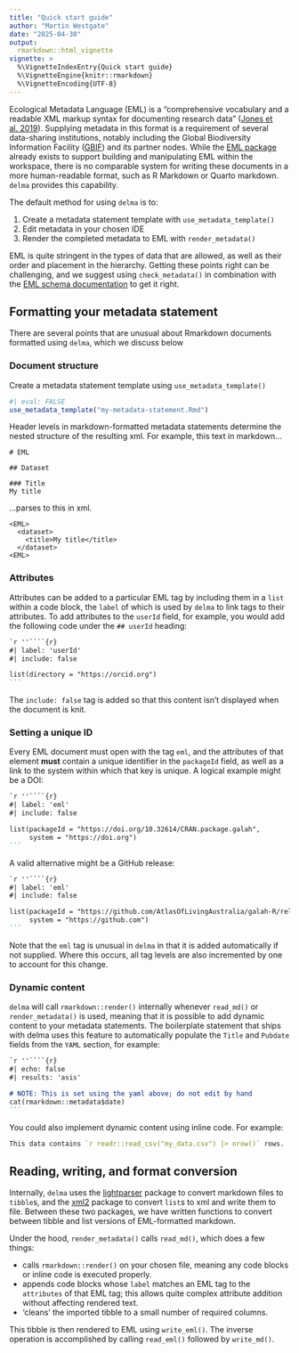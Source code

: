 ```yaml
---
title: "Quick start guide"
author: "Martin Westgate"
date: "2025-04-30"
output:
  rmarkdown::html_vignette
vignette: >
  %\VignetteIndexEntry{Quick start guide}
  %\VignetteEngine{knitr::rmarkdown}
  %\VignetteEncoding{UTF-8}
---
```


Ecological Metadata Language (EML) is a "comprehensive vocabulary and a readable 
XML markup syntax for documenting research data" 
([Jones et al. 2019](https://doi.org/10.5063/F11834T2)). Supplying metadata in 
this format is a requirement of several data-sharing institutions, notably 
including the Global Biodiversity Information Facility
([GBIF](https://gbif.org)) and its partner nodes. While the 
[EML package](https://cran.r-project.org/package=EML) already exists 
to support building and manipulating EML within the workspace, there is no 
comparable system for writing these documents in a more human-readable format,
such as R Markdown or Quarto markdown. `delma` provides this capability.

The default method for using `delma` is to:

1. Create a metadata statement template with `use_metadata_template()`
2. Edit metadata in your chosen IDE
3. Render the completed metadata to EML with `render_metadata()`

EML is quite stringent in the types of data that are allowed, as well 
as their order and placement in the hierarchy. Getting these points right can be 
challenging, and we suggest using `check_metadata()` in combination with the 
[EML schema documentation](https://eml.ecoinformatics.org) to get it right.

## Formatting your metadata statement

There are several points that are unusual about Rmarkdown documents formatted
using `delma`, which we discuss below

### Document structure

Create a metadata statement template using `use_metadata_template()`

```r
#| eval: FALSE
use_metadata_template("my-metadata-statement.Rmd")
```

Header levels in markdown-formatted metadata statements 
determine the nested structure of the resulting xml. For example, this 
text in markdown...

```
# EML

## Dataset

### Title
My title

```

...parses to this in xml.
```
<EML>
  <dataset>
    <title>My title</title>
  </dataset>
<EML>
```

### Attributes

Attributes can be added to a particular EML tag by including them in a
`list` within a code block, the `label` of which is used by `delma` to link 
tags to their attributes. To add attributes to the `userId` field, for example,
you would add the following code under the `## userId` heading:

````markdown
`r ''````{r}
#| label: 'userId'
#| include: false

list(directory = "https://orcid.org")
```
````

The `include: false` tag is added so that this content isn't displayed when
the document is knit.

### Setting a unique ID

Every EML document must open with the tag `eml`, and the attributes of that 
element **must** contain a unique identifier in the `packageId` field, as well 
as a link to the system within which that key is unique. A logical example might 
be a DOI:

````markdown
`r ''````{r}
#| label: 'eml'
#| include: false

list(packageId = "https://doi.org/10.32614/CRAN.package.galah",
     system = "https://doi.org")
```
````

A valid alternative might be a GitHub release:

````markdown
`r ''````{r}
#| label: 'eml'
#| include: false

list(packageId = "https://github.com/AtlasOfLivingAustralia/galah-R/releases/download/v2.1.0/galah_2.1.0.tar.gz",
     system = "https://github.com")
```
````

Note that the `eml` tag is unusual in `delma` in that it is added automatically
if not supplied. Where this occurs, all tag levels are also incremented by one 
to account for this change.


### Dynamic content

`delma` will call `rmarkdown::render()` internally whenever `read_md()`
or `render_metadata()` is used, meaning that it is possible to add dynamic 
content to your metadata statements. The boilerplate statement that ships with
delma uses this feature to automatically populate the `Title` and `Pubdate`
fields from the `YAML` section, for example:

````markdown
`r ''````{r}
#| echo: false
#| results: 'asis'

# NOTE: This is set using the yaml above; do not edit by hand
cat(rmarkdown::metadata$date)
```
````

You could also implement dynamic content using inline code. For example:

```r
This data contains `r readr::read_csv("my_data.csv") |> nrow()` rows.
```

## Reading, writing, and format conversion

Internally, `delma` uses the
[lightparser](https://cran.r-project.org/package=lightparser) package to convert
markdown files to `tibble`s, and the 
[xml2](https://cran.r-project.org/package=xml2) package to convert `list`s to xml 
and write them to file. Between these two packages, we have written functions 
to convert between tibble and list versions of EML-formatted markdown.

Under the hood, `render_metadata()` calls `read_md()`, which does a few things:

- calls `rmarkdown::render()` on your chosen file, meaning any code blocks or
  inline code is executed properly.
- appends code blocks whose `label` matches an EML tag to the `attributes` of 
  that EML tag; this allows quite complex attribute addition without affecting 
  rendered text.
- 'cleans' the imported tibble to a small number of required columns.

This tibble is then rendered to EML using `write_eml()`. The inverse operation
is accomplished by calling `read_eml()` followed by `write_md()`.
